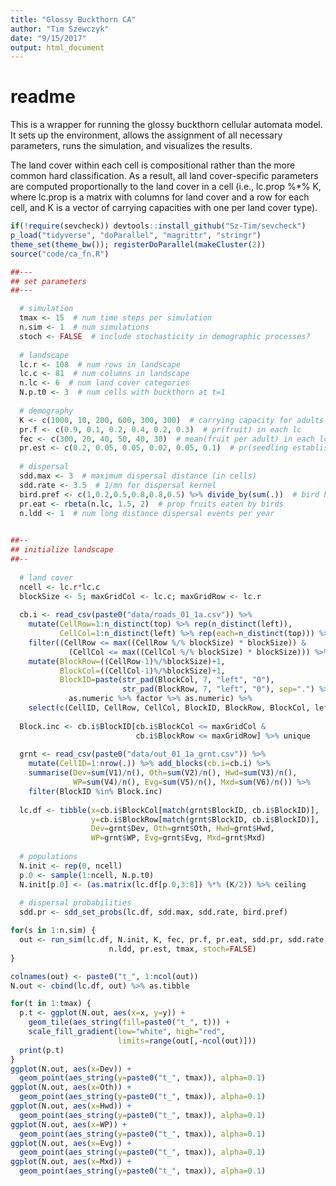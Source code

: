 ```yaml
---
title: "Glossy Buckthorn CA"
author: "Tim Szewczyk"
date: "9/15/2017"
output: html_document
---
```


# readme  
This is a wrapper for running the glossy buckthorn cellular automata model. It sets up the environment, allows the assignment of all necessary parameters, runs the simulation, and visualizes the results.

The land cover within each cell is compositional rather than the more common hard classification. As a result, all land cover-specific parameters are computed proportionally to the land cover in a cell (i.e., lc.prop %*% K, where lc.prop is a matrix with columns for land cover and a row for each cell, and K is a vector of carrying capacities with one per land cover type).

```r
if(!require(sevcheck)) devtools::install_github("Sz-Tim/sevcheck")
p_load("tidyverse", "doParallel", "magrittr", "stringr")
theme_set(theme_bw()); registerDoParallel(makeCluster(2))
source("code/ca_fn.R")
```


```r
##---
## set parameters
##---

  # simulation
  tmax <- 15  # num time steps per simulation
  n.sim <- 1  # num simulations
  stoch <- FALSE  # include stochasticity in demographic processes?
  
  # landscape
  lc.r <- 108  # num rows in landscape
  lc.c <- 81  # num columns in landscape
  n.lc <- 6  # num land cover categories
  N.p.t0 <- 3  # num cells with buckthorn at t=1
  
  # demography
  K <- c(1000, 10, 200, 600, 300, 300)  # carrying capacity for adults in each lc
  pr.f <- c(0.9, 0.1, 0.2, 0.4, 0.2, 0.3)  # pr(fruit) in each lc
  fec <- c(300, 20, 40, 50, 40, 30)  # mean(fruit per adult) in each lc
  pr.est <- c(0.2, 0.05, 0.05, 0.02, 0.05, 0.1)  # pr(seedling establish) in each lc
  
  # dispersal
  sdd.max <- 3  # maximum dispersal distance (in cells)
  sdd.rate <- 3.5  # 1/mn for dispersal kernel
  bird.pref <- c(1,0.2,0.5,0.8,0.8,0.5) %>% divide_by(sum(.))  # bird habitat prefs
  pr.eat <- rbeta(n.lc, 1.5, 2)  # prop fruits eaten by birds
  n.ldd <- 1  # num long distance dispersal events per year
  

##--
## initialize landscape
##--
  
  # land cover
  ncell <- lc.r*lc.c
  blockSize <- 5; maxGridCol <- lc.c; maxGridRow <- lc.r
  
  cb.i <- read_csv(paste0("data/roads_01_1a.csv")) %>% 
    mutate(CellRow=1:n_distinct(top) %>% rep(n_distinct(left)),
           CellCol=1:n_distinct(left) %>% rep(each=n_distinct(top))) %>%
    filter((CellRow <= max((CellRow %/% blockSize) * blockSize)) &
             (CellCol <= max((CellCol %/% blockSize) * blockSize))) %>%
    mutate(BlockRow=((CellRow-1)%/%blockSize)+1, 
           BlockCol=((CellCol-1)%/%blockSize)+1,
           BlockID=paste(str_pad(BlockCol, 7, "left", "0"), 
                         str_pad(BlockRow, 7, "left", "0"), sep=".") %>% 
             as.numeric %>% factor %>% as.numeric) %>%
    select(c(CellID, CellRow, CellCol, BlockID, BlockRow, BlockCol, left, top))
  
  Block.inc <- cb.i$BlockID[cb.i$BlockCol <= maxGridCol &
                            cb.i$BlockRow <= maxGridRow] %>% unique
  
  grnt <- read_csv(paste0("data/out_01_1a_grnt.csv")) %>% 
    mutate(CellID=1:nrow(.)) %>% add_blocks(cb.i=cb.i) %>% 
    summarise(Dev=sum(V1)/n(), Oth=sum(V2)/n(), Hwd=sum(V3)/n(), 
              WP=sum(V4)/n(), Evg=sum(V5)/n(), Mxd=sum(V6)/n()) %>%
    filter(BlockID %in% Block.inc) 
  
  lc.df <- tibble(x=cb.i$BlockCol[match(grnt$BlockID, cb.i$BlockID)],
                  y=cb.i$BlockRow[match(grnt$BlockID, cb.i$BlockID)],
                  Dev=grnt$Dev, Oth=grnt$Oth, Hwd=grnt$Hwd,
                  WP=grnt$WP, Evg=grnt$Evg, Mxd=grnt$Mxd)
  
  # populations
  N.init <- rep(0, ncell)
  p.0 <- sample(1:ncell, N.p.t0)
  N.init[p.0] <- (as.matrix(lc.df[p.0,3:8]) %*% (K/2)) %>% ceiling
  
  # dispersal probabilities
  sdd.pr <- sdd_set_probs(lc.df, sdd.max, sdd.rate, bird.pref)
```

```r

for(s in 1:n.sim) {
  out <- run_sim(lc.df, N.init, K, fec, pr.f, pr.eat, sdd.pr, sdd.rate, 
                      n.ldd, pr.est, tmax, stoch=FALSE)
}
```


```r
colnames(out) <- paste0("t_", 1:ncol(out))
N.out <- cbind(lc.df, out) %>% as.tibble

for(t in 1:tmax) {
  p.t <- ggplot(N.out, aes(x=x, y=y)) + 
    geom_tile(aes_string(fill=paste0("t_", t))) + 
    scale_fill_gradient(low="white", high="red", 
                        limits=range(out[,-ncol(out)]))
  print(p.t)
}
ggplot(N.out, aes(x=Dev)) + 
  geom_point(aes_string(y=paste0("t_", tmax)), alpha=0.1)
ggplot(N.out, aes(x=Oth)) + 
  geom_point(aes_string(y=paste0("t_", tmax)), alpha=0.1)
ggplot(N.out, aes(x=Hwd)) + 
  geom_point(aes_string(y=paste0("t_", tmax)), alpha=0.1)
ggplot(N.out, aes(x=WP)) + 
  geom_point(aes_string(y=paste0("t_", tmax)), alpha=0.1)
ggplot(N.out, aes(x=Evg)) + 
  geom_point(aes_string(y=paste0("t_", tmax)), alpha=0.1)
ggplot(N.out, aes(x=Mxd)) + 
  geom_point(aes_string(y=paste0("t_", tmax)), alpha=0.1)
```





